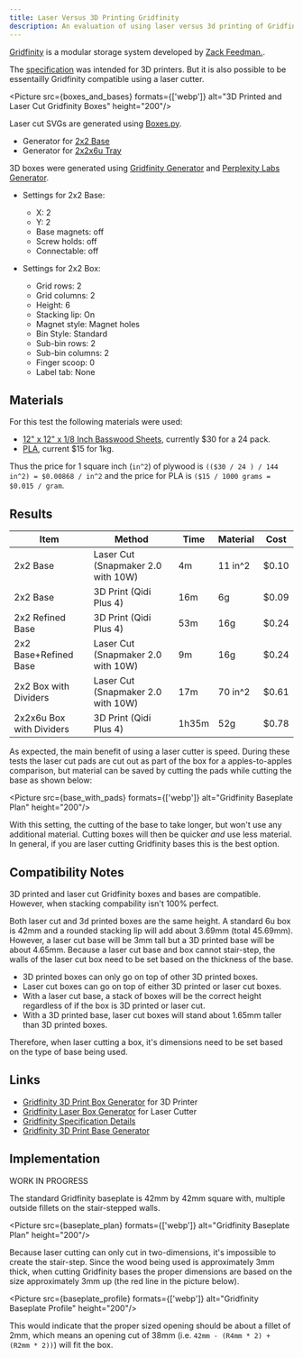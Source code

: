 ```yaml
---
title: Laser Versus 3D Printing Gridfinity
description: An evaluation of using laser versus 3d printing of Gridfinity
---
```



[Gridfinity](https://gridfinity.xyz/) is a modular storage system developed by [Zack Feedman.](https://www.youtube.com/c/ZackFreedman).

The [specification](https://gridfinity.xyz/specification/) was intended for 3D printers. But it is also possible to be essentailly Gridfinity compatible using a laser cutter.

<Picture src={boxes_and_bases} formats={['webp']} alt="3D Printed and Laser Cut Gridfinity Boxes" height="200"/>

Laser cut SVGs are generated using [Boxes.py](https://boxes.hackerspace-bamberg.de/).

- Generator for [2x2 Base](https://boxes.hackerspace-bamberg.de/GridfinityBase?DoveTail_angle=40&DoveTail_depth=0.3&DoveTail_radius=0.05&DoveTail_size=3&FingerJoint_style=rectangular&FingerJoint_surroundingspaces=2.0&FingerJoint_bottom_lip=0.0&FingerJoint_edge_width=1.0&FingerJoint_extra_length=0.0&FingerJoint_finger=4.0&FingerJoint_play=0.0&FingerJoint_space=4.0&FingerJoint_width=1.0&Lid_handle=none&Lid_style=none&Lid_handle_height=8.0&Lid_height=4.0&Lid_play=0.1&size_x=0&size_y=0&x=2&y=2&h=0&m=0.5&bottom_edge=F&panel_edge=D&pitch=42&opening=38&radius=1.6&cut_pads=0&cut_pads_mag_diameter=6.5&cut_pads_mag_offset=7.75&pad_radius=0.8&panel_x=0&panel_y=0&thickness=3.0&format=svg&tabs=0.0&qr_code=0&debug=0&labels=0&reference=0&inner_corners=loop&burn=0.1&language=en&render=0)
- Generator for [2x2x6u Tray](https://boxes.hackerspace-bamberg.de/GridfinityTrayLayout?FingerJoint_style=rectangular&FingerJoint_surroundingspaces=2.0&FingerJoint_bottom_lip=0.0&FingerJoint_edge_width=1.0&FingerJoint_extra_length=0.0&FingerJoint_finger=2.0&FingerJoint_play=0.0&FingerJoint_space=2.0&FingerJoint_width=1.0&Lid_handle=none&Lid_style=none&Lid_handle_height=8.0&Lid_height=4.0&Lid_play=0.1&h=6u&hi=0&nx=2&ny=2&countx=2&county=2&margin=0.75&stacking=0&gen_pads=0&gen_pads=1&pad_radius=0.8&cut_pads_mag_diameter=6.5&cut_pads_mag_offset=7.75&layout=+%2C%3E+41.625mm%0D%0A+%7C+%2C%3E+41.625mm%0D%0A%2B-%2B-%2B%0D%0A%7C+%7C+%7C++41.625mm%0D%0A%2B-%2B-%2B%0D%0A%7C+%7C+%7C++41.625mm%0D%0A%2B-%2B-%2B%0D%0A&thickness=3.0&format=svg&tabs=0.0&qr_code=0&debug=0&labels=0&labels=1&reference=0&inner_corners=loop&burn=0.1&language=en&render=0)

3D boxes were generated using [Gridfinity Generator](https://gridfinitygenerator.com) and [Perplexity Labs Generator](https://gridfinity.perplexinglabs.com/).

- Settings for 2x2 Base:
    - X: 2
    - Y: 2
    - Base magnets: off
    - Screw holds: off
    - Connectable: off
    
- Settings for 2x2 Box:
    - Grid rows: 2
    - Grid columns: 2
    - Height: 6
    - Stacking lip: On
    - Magnet style: Magnet holes
    - Bin Style: Standard
    - Sub-bin rows: 2
    - Sub-bin columns: 2
    - Finger scoop: 0
    - Label tab: None

## Materials

For this test the following materials were used:

- [12" x 12" x 1/8 Inch Basswood Sheets](https://www.amazon.com/Basswood-MAPRIAL-Unfinished-Engraving-Ornaments/dp/B0DNF2JK1W), currently $30 for a 24 pack.
- [PLA](https://www.amazon.com/OVERTURE-Filament-Consumables-Dimensional-Accuracy/dp/B07PGY2JP), current $15 for 1kg.

Thus the price for 1 square inch (`in^2`) of plywood is `(($30 / 24 ) / 144 in^2) = $0.00868 / in^2` and the price for PLA is `($15 / 1000 grams = $0.015 / gram`.

## Results

| Item                    | Method                              | Time    | Material | Cost  |
| ----------------------- | ----------------------------------- | ------- | -------- | ----- |
| 2x2 Base                | Laser Cut (Snapmaker 2.0 with 10W)  | 4m      | 11 in^2  | $0.10 |
| 2x2 Base                | 3D Print (Qidi Plus 4)              | 16m     | 6g       | $0.09 |
| 2x2 Refined Base        | 3D Print (Qidi Plus 4)              | 53m     | 16g      | $0.24 |
| 2x2 Base+Refined Base   | Laser Cut (Snapmaker 2.0 with 10W)  | 9m      | 16g      | $0.24 |
| 2x2 Box with Dividers   | Laser Cut (Snapmaker 2.0 with 10W)  | 17m     | 70 in^2  | $0.61 |
| 2x2x6u Box with Dividers| 3D Print (Qidi Plus 4)              | 1h35m   | 52g      | $0.78 |

As expected, the main benefit of using a laser cutter is speed.  During these tests the laser cut pads are cut out as part of the box for a apples-to-apples comparison, but material can be saved by cutting the pads while cutting the base as shown below:

<Picture src={base_with_pads} formats={['webp']} alt="Gridfinity Baseplate Plan" height="200"/>

With this setting, the cutting of the base to take longer, but won't use any additional material.  Cutting boxes will then be quicker _and_ use less material. In general, if you are laser cutting Gridfinity bases this is the best option.

## Compatibility Notes

3D printed and laser cut Gridfinity boxes and bases are compatible.  However, when stacking
compability isn't 100% perfect.

Both laser cut and 3d printed boxes are the same height.  A standard 6u box is 42mm and a rounded stacking lip will add about 3.69mm (total 45.69mm).  However, a laser cut base will be 3mm tall but a 3D printed base will be about 4.65mm.  Because a laser cut base and box cannot stair-step, the walls of the laser cut box need to be set based on the thickness of the base.


- 3D printed boxes can only go on top of other 3D printed boxes.
- Laser cut boxes can go on top of either 3D printed or laser cut boxes.
- With a laser cut base, a stack of boxes will be the correct height regardless of if the box is 3D printed or laser cut.
- With a 3D printed base, laser cut boxes will stand about 1.65mm taller than 3D printed boxes.
    
Therefore, when laser cutting a box, it's dimensions need to be set based on the type of base being used.

## Links

- [Gridfinity 3D Print Box Generator](https://gridfinity.perplexinglabs.com/) for 3D Printer
- [Gridfinity Laser Box Generator](https://boxes.hackerspace-bamberg.de/GridfinityTrayLayout?language=en) for Laser Cutter
- [Gridfinity Specification Details](https://www.printables.com/model/417152-gridfinity-specification)
- [Gridfinity 3D Print Base Generator](https://gridfinitygenerator.com/en/baseplate)

## Implementation

WORK IN PROGRESS

The standard Gridfinity baseplate is 42mm by 42mm square with, multiple outside fillets on the stair-stepped walls.

<Picture src={baseplate_plan} formats={['webp']} alt="Gridfinity Baseplate Plan" height="200"/>

Because laser cutting can only cut in two-dimensions, it's impossible to create the stair-step. Since the wood being used is approximately 3mm thick, when cutting Gridfinity bases the proper dimensions are based on the size approximately 3mm up (the red line in the picture below).

<Picture src={baseplate_profile} formats={['webp']} alt="Gridfinity Baseplate Profile" height="200"/>

This would indicate that the proper sized opening should be about a fillet of 2mm, which means an opening cut of 38mm (i.e. `42mm - (R4mm * 2) + (R2mm * 2))`) will fit the box.